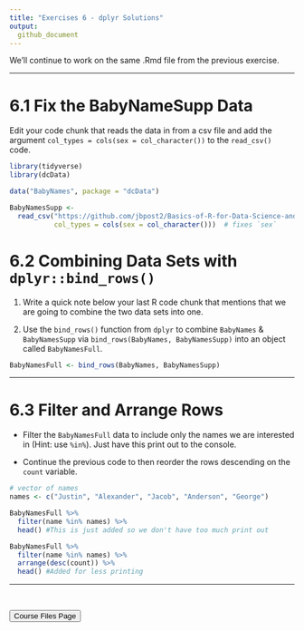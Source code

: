 ```yaml
---
title: "Exercises 6 - dplyr Solutions"
output:
  github_document
---
```


We'll continue to work on the same .Rmd file from the previous exercise.    

<hr>  

# 6.1 Fix the BabyNameSupp Data

Edit your code chunk that reads the data in from a csv file and add the argument `col_types = cols(sex = col_character())` to the `read_csv()` code.

```r
library(tidyverse)
library(dcData)

data("BabyNames", package = "dcData")
```

```r
BabyNamesSupp <- 
  read_csv("https://github.com/jbpost2/Basics-of-R-for-Data-Science-and-Statistics/raw/master/datasets/BabyNamesSupp.csv",
           col_types = cols(sex = col_character()))  # fixes `sex`
```


# 6.2 Combining Data Sets with `dplyr::bind_rows()`

1. Write a quick note below your last R code chunk that mentions that we are going to combine the two data sets into one.  

2. Use the `bind_rows()` function from `dplyr` to combine `BabyNames` & `BabyNamesSupp` via `bind_rows(BabyNames, BabyNamesSupp)` into an object called `BabyNamesFull`.

```r
BabyNamesFull <- bind_rows(BabyNames, BabyNamesSupp)
```

<hr> 

# 6.3 Filter and Arrange Rows

- Filter the `BabyNamesFull` data to include only the names we are interested in (Hint: use `%in%`).  Just have this print out to the console.   

- Continue the previous code to then reorder the rows descending on the `count` variable.  

```r
# vector of names
names <- c("Justin", "Alexander", "Jacob", "Anderson", "George")

BabyNamesFull %>%
  filter(name %in% names) %>% 
  head() #This is just added so we don't have too much print out

BabyNamesFull %>%
  filter(name %in% names) %>% 
  arrange(desc(count)) %>%
  head() #Added for less printing
```

<hr> 

<br>

<a href = "https://jbpost2.github.io/Basics-of-R-for-Data-Science-and-Statistics/CourseFiles.html"><button type="button">Course Files Page</button></a>
